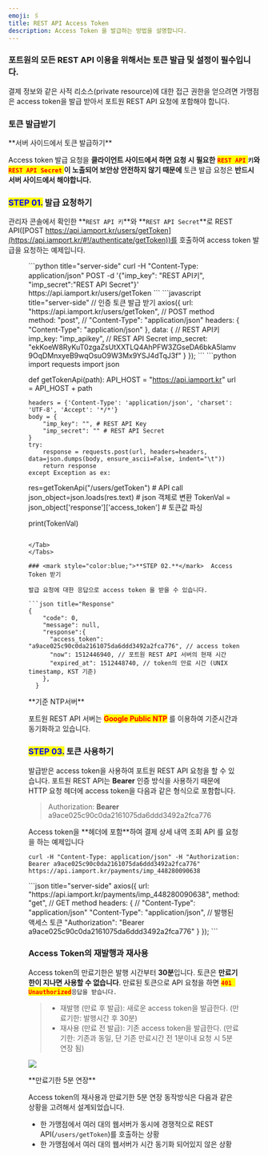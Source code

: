 ```yaml
---
emoji: 🖇
title: REST API Access Token
description: Access Token 을 발급하는 방법을 설명합니다.
---
```





### 포트원의 모든 REST API 이용을 위해서는 토큰 발급 및 설정이 필수입니다.

결제 정보와 같은 사적 리소스(private resource)에 대한 접근 권한을 얻으려면 가맹점은 access token을 발급 받아서 포트원 REST API 요청에 포함해야 합니다.

### 토큰 발급받기 <a href="#undefined" id="undefined"></a>

<Hint style="danger">
**서버 사이드에서 토큰 발급하기**

Access token 발급 요청을 **클라이언트 사이드에서 하면 요청 시 필요한** <mark style="color:red;"> **`REST API`** </mark> **`키`와** <mark style="color:red;"> **`REST API Secret`** </mark> **이 노출되어 보안상 안전하지 않기 때문에** 토큰 발급 요청은 **반드시 서버 사이드에서 해야합니다.**

</Hint>

### <mark style="color:blue;">**STEP 01.**</mark>  발급 요청하기

관리자 콘솔에서 확인한 **`REST API 키`**와 **`REST API Secret`**로 REST API([POST https://api.iamport.kr/users/getToken](https://api.iamport.kr/#!/authenticate/getToken))를 호출하여 access token 발급을 요청하는 예제입니다.

<Figure src="/gitbook-assets/ko/image (213).png" caption="관리자 콘솔 REST API키 & REST API Secret" />

<Tabs>
<Tab title="curl">
```python title="server-side"
  curl -H "Content-Type: application/json" POST -d '{"imp_key": "REST API키", "imp_secret":"REST API Secret"}' https://api.iamport.kr/users/getToken
```


</Tab>

<Tab title="Node.js">
```javascript title="server-side"
// 인증 토큰 발급 받기
  axios({
    url: "https://api.iamport.kr/users/getToken",
    // POST method
    method: "post", 
    // "Content-Type": "application/json"
    headers: { "Content-Type": "application/json" }, 
    data: {
      // REST API키
      imp_key: "imp_apikey", 
      // REST API Secret
      imp_secret: "ekKoeW8RyKuT0zgaZsUtXXTLQ4AhPFW3ZGseDA6bkA5lamv9OqDMnxyeB9wqOsuO9W3Mx9YSJ4dTqJ3f" 
    }
  });
```


</Tab>

<Tab title="Python">
```python
import requests
import json

def getTokenApi(path):
    API_HOST = "https://api.iamport.kr"
    url = API_HOST + path

    headers = {'Content-Type': 'application/json', 'charset': 'UTF-8', 'Accept': '*/*'}
    body = {
        "imp_key": "", # REST API Key
        "imp_secret": "" # REST API Secret
    }
    try:
        response = requests.post(url, headers=headers, data=json.dumps(body, ensure_ascii=False, indent="\t"))
        return response
    except Exception as ex:

res=getTokenApi("/users/getToken")  # API call
json_object=json.loads(res.text)    # json 객체로 변환
TokenVal = json_object['response']['access_token'] # 토큰값 파싱

print(TokenVal)
```

</Tab>
</Tabs>

### <mark style="color:blue;">**STEP 02.**</mark>  Access Token 받기

발급 요청에 대한 응답으로 access token 을 받을 수 있습니다.

```json title="Response"
{
    "code": 0,
    "message": null,
    "response":{
      "access_token": "a9ace025c90c0da2161075da6ddd3492a2fca776", // access token
      "now": 1512446940, // 포트원 REST API 서버의 현재 시간
      "expired_at": 1512448740, // token의 만료 시간 (UNIX timestamp, KST 기준)
    },
  }
```


<Hint style="info">
**기준 NTP서버**

포트원 REST API 서버는 <mark style="color:red;">**Google Public NTP**</mark> 를 이용하여 기준시간과 동기화하고 있습니다.

</Hint>

### <mark style="color:blue;">**STEP 03.**</mark>  토큰 사용하기

발급받은 access token을 사용하여 포트원 REST API 요청을 할 수 있습니다. 포트원 REST API는 **Bearer** 인증 방식을 사용하기 때문에 HTTP 요청 헤더에 access token을 다음과 같은 형식으로 포함합니다.

> Authorization: **Bearer** a9ace025c90c0da2161075da6ddd3492a2fca776

<Tabs>
<Tab title="curl">
Access token을 **헤더에 포함**하여 결제 상세 내역 조회 API 를 요청을 하는 예제입니다

``` title="server-side"
curl -H "Content-Type: application/json" -H "Authorization: Bearer a9ace025c90c0da2161075da6ddd3492a2fca776" https://api.iamport.kr/payments/imp_448280090638
```


</Tab>

<Tab title="Node.js">
```json title="server-side"
axios({
    url: "https://api.iamport.kr/payments/imp_448280090638",
    method: "get", // GET method
    headers: {
      // "Content-Type": "application/json"
      "Content-Type": "application/json", 
      // 발행된 액세스 토큰
      "Authorization": "Bearer a9ace025c90c0da2161075da6ddd3492a2fca776" 
    }
  });
```


</Tab>
</Tabs>

### Access Token의 재발행과 재사용 <a href="#access-token" id="access-token"></a>

Access token의 만료기한은 발행 시간부터 **30분**입니다. 토큰은 **만료기한이 지나면 사용할 수 없습니다**. 만료된 토큰으로 API 요청을 하면 <mark style="color:red;">**`401 Unauthorized`**</mark>`응답을 받습니다.`

> * 재발행 (만료 후 발급): 새로운 access token을 발급한다. (만료기한: 발행시간 후 30분)
> * 재사용 (만료 전 발급): 기존 access token을 발급한다. (만료기한: 기존과 동일, 단 기존 만료시간 전 1분이내 요청 시 5분 연장 됨)

![](</gitbook-assets/ko/2.svg>)

<Hint style="info">
**만료기한 5분 연장**

Access token의 재사용과 만료기한 5분 연장 동작방식은 다음과 같은 상황을 고려해서 설계되었습니다.

* 한 가맹점에서 여러 대의 웹서버가 동시에 경쟁적으로 REST API(`/users/getToken`)를 호출하는 상황
* 한 가맹점에서 여러 대의 웹서버가 시간 동기화 되어있지 않은 상황

</Hint>
